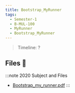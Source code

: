 ```yaml
---
title: Bootstrap_MyRunner
tags:
  - Semester-1
  - B-MUL-100
  - MyRunner
  - Bootstrap_MyRunner
---
```

> Timeline: ?


## Files 📂

:::note 2020 Subject and Files
- [Bootstrap_my_runner.pdf](https://github.com/Studio-17/Epitech-Subjects/raw/main/Semester-1/B-MUL-100/MyRunner/Bootstrap_MyRunner/Bootstrap_my_runner.pdf)
:::

